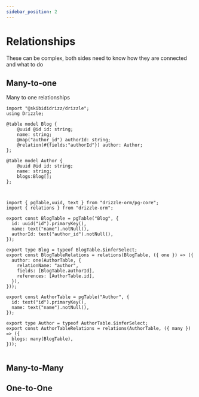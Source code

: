 ```yaml
---
sidebar_position: 2
---
```


# Relationships
These can be complex, both sides need to know how they are connected and what to do


## Many-to-one
Many to one relationships 

```tsp
import "@skibididrizz/drizzle";
using Drizzle;

@table model Blog {
    @uuid @id id: string;
    name: string;
    @map("author_id") authorId: string;
    @relation(#{fields:"authorId"}) author: Author;
};

@table model Author {
    @uuid @id id: string;
    name: string;
    blogs:Blog[];
};
        

```


```tsx

import { pgTable,uuid, text } from "drizzle-orm/pg-core";
import { relations } from "drizzle-orm";

export const BlogTable = pgTable("Blog", {
  id: uuid("id").primaryKey(),
  name: text("name").notNull(),
  authorId: text("author_id").notNull(),
});

export type Blog = typeof BlogTable.$inferSelect; 
export const BlogTableRelations = relations(BlogTable, ({ one }) => ({
  author: one(AuthorTable, {
    relationName: "author",
    fields: [BlogTable.authorId],
    references: [AuthorTable.id],
  }),
}));

export const AuthorTable = pgTable("Author", {
  id: text("id").primaryKey(),
  name: text("name").notNull(),
});

export type Author = typeof AuthorTable.$inferSelect; 
export const AuthorTableRelations = relations(AuthorTable, ({ many }) => ({
  blogs: many(BlogTable),
}));


```

## Many-to-Many


## One-to-One
